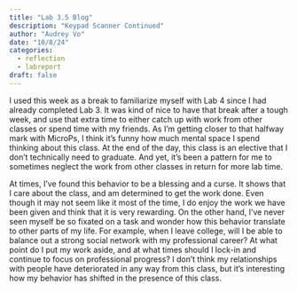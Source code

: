 ```yaml
---
title: "Lab 3.5 Blog"
description: "Keypad Scanner Continued"
author: "Audrey Vo"
date: "10/8/24"
categories:
  - reflection
  - labreport
draft: false
---
```


I used this week as a break to familiarize myself with Lab 4 since I had already completed Lab 3. It was kind of nice to have that break after a tough week, and use that extra time to either catch up with work from other classes or spend time with my friends. As I'm getting closer to that halfway mark with MicroPs, I think it's funny how much mental space I spend thinking about this class. At the end of the day, this class is an elective that I don't technically need to graduate. And yet, it's been a pattern for me to sometimes neglect the work from other classes in return for more lab time. 

At times, I've found this behavior to be a blessing and a curse. It shows that I care about the class, and am determined to get the work done. Even though it may not seem like it most of the time, I do enjoy the work we have been given and think that it is very rewarding. On the other hand, I've never seen myself be so fixated on a task and wonder how this behavior translate to other parts of my life. For example, when I leave college, will I be able to balance out a strong social network with my professional career? At what point do I put my work aside, and at what times should I lock-in and continue to focus on professional progress? I don't think my relationships with people have deteriorated in any way from this class, but it's interesting how my behavior has shifted in the presence of this class.